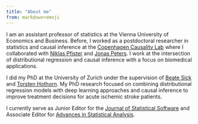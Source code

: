 ```yaml
---
title: "About me"
from: markdown+emoji
---
```


I am an assistant professor of statistics at the Vienna University of Economics
and Business. Before, I worked as a postdoctoral researcher in statistics and
causal inference at the [Copenhagen Causality Lab](https://cocala.github.io/)
where I collaborated with [Niklas Pfister](https://niklaspfister.github.io) and
[Jonas Peters](http://web.math.ku.dk/~peters/). I work at the intersection of
distributional regression and causal inference with a focus on biomedical
applications. 

I did my PhD at the University of Zurich under the supervision of [Beate
Sick](https://www.ebpi.uzh.ch/en/aboutus/departments/biostatistics/teambiostats/sick.html)
and [Torsten Hothorn](http://user.math.uzh.ch/hothorn/). My PhD research focused
on combining distributional regression models with deep learning approaches and
causal inference to improve treatment decisions for acute ischemic stroke
patients.

I currently serve as Junior Editor for the [Journal of Statistical
Software](https://link.springer.com/journal/10182/editors) and Associate Editor
for [Advances in Statistical
Analysis](https://link.springer.com/journal/10182/editors).

